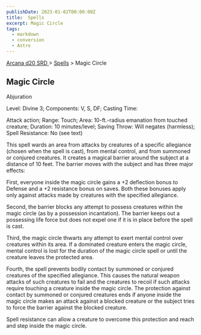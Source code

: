 ```yaml
---
publishDate: 2023-01-02T00:00:00Z
title:  Spells
excerpt: Magic Circle
tags:
  - markdown
  - conversion
  - Astro
---
```


[ Arcana d20 SRD ](/#arcanaD20) > [ Spells](arcana-d20-srd-spells-index) > Magic Circle

##  Magic Circle

Abjuration

Level: Divine 3; Components: V, S, DF; Casting Time:

Attack action; Range: Touch; Area: 10-ft.-radius emanation from touched
creature; Duration: 10 minutes/level; Saving Throw: Will negates (harmless);
Spell Resistance: No (see text)

This spell wards an area from attacks by creatures of a specific allegiance
(chosen when the spell is cast), from mental control, and from summoned or
conjured creatures. It creates a magical barrier around the subject at a
distance of 10 feet. The barrier moves with the subject and has three major
effects:

First, everyone inside the magic circle gains a +2 deflection bonus to Defense
and a +2 resistance bonus on saves. Both these bonuses apply only against
attacks made by creatures with the specified allegiance.

Second, the barrier blocks any attempt to possess creatures within the magic
circle (as by a possession incantation). The barrier keeps out a possessing
life force but does not expel one if it is in place before the spell is cast.

Third, the magic circle thwarts any attempt to exert mental control over
creatures within its area. If a dominated creature enters the magic circle,
mental control is lost for the duration of the magic circle spell or until the
creature leaves the protected area.

Fourth, the spell prevents bodily contact by summoned or conjured creatures of
the specified allegiance. This causes the natural weapon attacks of such
creatures to fail and the creatures to recoil if such attacks require touching
a creature inside the magic circle. The protection against contact by summoned
or conjured creatures ends if anyone inside the magic circle makes an attack
against a blocked creature or the subject tries to force the barrier against
the blocked creature.

Spell resistance can allow a creature to overcome this protection and reach
and step inside the magic circle.

